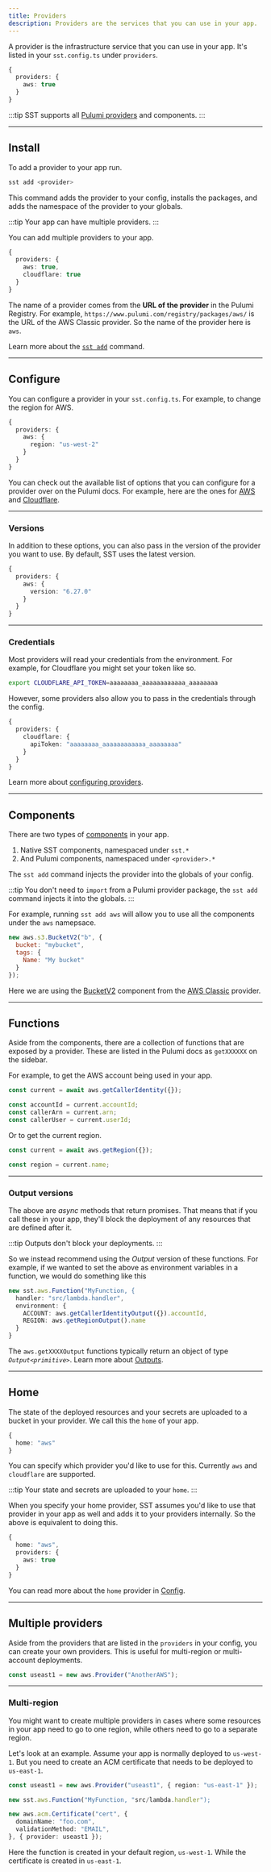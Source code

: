 ```yaml
---
title: Providers
description: Providers are the services that you can use in your app.
---
```


A provider is the infrastructure service that you can use in your app. It's listed in your `sst.config.ts` under `providers`.

```ts title="sst.config.ts"
{
  providers: {
    aws: true
  }
}
```

:::tip
SST supports all [Pulumi providers](https://www.pulumi.com/registry/) and components.
:::

---

## Install

To add a provider to your app run.

```bash
sst add <provider>
```

This command adds the provider to your config, installs the packages, and adds the namespace of the provider to your globals.

:::tip
Your app can have multiple providers.
:::

You can add multiple providers to your app.

```ts
{
  providers: {
    aws: true,
    cloudflare: true
  }
}
```

The name of a provider comes from the **URL of the provider** in the Pulumi Registry. For example, `https://www.pulumi.com/registry/packages/aws/` is the URL of the AWS Classic provider. So the name of the provider here is `aws`.

Learn more about the [`sst add`](/docs/reference/cli/#add) command.

---

## Configure

You can configure a provider in your `sst.config.ts`. For example, to change the region for AWS.

```ts
{
  providers: {
    aws: {
      region: "us-west-2"
    }
  }
}
```

You can check out the available list of options that you can configure for a provider over on the Pulumi docs. For example, here are the ones for [AWS](https://www.pulumi.com/registry/packages/aws/api-docs/provider/#inputs) and [Cloudflare](https://www.pulumi.com/registry/packages/cloudflare/api-docs/provider/#inputs).

---

### Versions

In addition to these options, you can also pass in the version of the provider you want to use. By default, SST uses the latest version.

```ts
{
  providers: {
    aws: {
      version: "6.27.0"
    }
  }
}
```

---

### Credentials

Most providers will read your credentials from the environment. For example, for Cloudflare you might set your token like so.

```bash
export CLOUDFLARE_API_TOKEN=aaaaaaaa_aaaaaaaaaaaa_aaaaaaaa
```

However, some providers also allow you to pass in the credentials through the config.

```ts
{
  providers: {
    cloudflare: {
      apiToken: "aaaaaaaa_aaaaaaaaaaaa_aaaaaaaa"
    }
  }
}
```

Learn more about [configuring providers](/docs/reference/config/#providers).

---

## Components

There are two types of [components](/docs/components/) in your app.

1. Native SST components, namespaced under `sst.*`
2. And Pulumi components, namespaced under `<provider>.*`

The `sst add` command injects the provider into the globals of your config.

:::tip
You don't need to `import` from a Pulumi provider package, the `sst add` command injects it into the globals.
:::

For example, running `sst add aws` will allow you to use all the components under the `aws` namepsace.

```js
new aws.s3.BucketV2("b", {
  bucket: "mybucket",
  tags: {
    Name: "My bucket"
  }
});
```

Here we are using the [BucketV2](https://www.pulumi.com/registry/packages/aws/api-docs/s3/bucketv2/) component from the [AWS Classic](https://www.pulumi.com/registry/packages/aws/) provider.

---

## Functions

Aside from the components, there are a collection of functions that are exposed by a provider. These are listed in the Pulumi docs as `getXXXXXX` on the sidebar.

For example, to get the AWS account being used in your app.

```ts
const current = await aws.getCallerIdentity({});

const accountId = current.accountId;
const callerArn = current.arn;
const callerUser = current.userId;
```

Or to get the current region.

```ts
const current = await aws.getRegion({});

const region = current.name;
```


---

### Output versions

The above are _async_ methods that return promises. That means that if you call these in your app, they'll block the deployment of any resources that are defined after it.

:::tip
Outputs don't block your deployments.
:::

So we instead recommend using the _Output_ version of these functions. For example, if we wanted to set the above as environment variables in a function, we would do something like this

```ts
new sst.aws.Function("MyFunction, {
  handler: "src/lambda.handler",
  environment: {
    ACCOUNT: aws.getCallerIdentityOutput({}).accountId,
    REGION: aws.getRegionOutput().name
  }
}
```

The `aws.getXXXXOutput` functions typically return an object of type _`Output<primitive>`_. Learn more about [Outputs](/docs/components/#outputs).

---

## Home

The state of the deployed resources and your secrets are uploaded to a bucket in your provider. We call this the `home` of your app.

```ts
{
  home: "aws"
}
```

You can specify which provider you'd like to use for this. Currently `aws` and `cloudflare` are supported.

:::tip
Your state and secrets are uploaded to your `home`.
:::

When you specify your home provider, SST assumes you'd like to use that provider in your app as well and adds it to your providers internally. So the above is equivalent to doing this.

```ts
{
  home: "aws",
  providers: {
    aws: true
  }
}
```

You can read more about the `home` provider in [Config](/docs/reference/config/).

---

## Multiple providers

Aside from the providers that are listed in the `providers` in your config, you can create your own providers. This is useful for multi-region or multi-account deployments.

```ts
const useast1 = new aws.Provider("AnotherAWS");
```

---

### Multi-region

You might want to create multiple providers in cases where some resources in your app need to go to one region, while others need to go to a separate region.

Let's look at an example. Assume your app is normally deployed to `us-west-1`. But you need to create an ACM certificate that needs to be deployed to `us-east-1`.

```ts {1, 8}
const useast1 = new aws.Provider("useast1", { region: "us-east-1" });

new sst.aws.Function("MyFunction, "src/lambda.handler");

new aws.acm.Certificate("cert", {
  domainName: "foo.com",
  validationMethod: "EMAIL",
}, { provider: useast1 });
```

Here the function is created in your default region, `us-west-1`. While the certificate is created in `us-east-1`.
